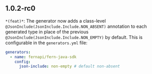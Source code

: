 ## 1.0.2-rc0
`*(feat)*`: The generator now adds a class-level `@JsonInclude(JsonInclude.Include.NON_ABSENT)` annotation to
each generated type in place of the previous `@JsonInclude(JsonInclude.Include.NON_EMPTY)` by default. This is
configurable in the `generators.yml` file:
```yaml
generators:
  - name: fernapi/fern-java-sdk
    config:
      json-include: non-empty # default non-absent
```


